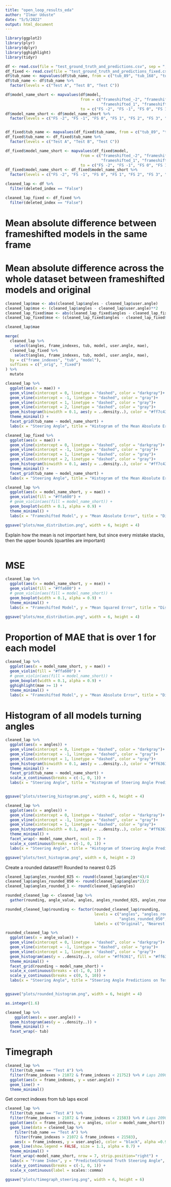 ```yaml
---
title: "open_loop_results_eda"
author: "Ilmar Uduste"
date: "5/5/2022"
output: html_document
---
```


```r
library(ggplot2)
library(plyr)
library(dplyr)
library(gghighlight)
library(tidyr)
```

```r
df <- read.csv(file = "test_ground_truth_and_predictions.csv", sep = ";")
df_fixed <- read.csv(file = "test_ground_truth_and_predictions_fixed.csv", sep = ";")
df$tub_name <- mapvalues(df$tub_name, from = c("tub_89", "tub_168", "tub_175"), to = c("Test A", "Test B", "Test C"))
df$tub_name <- df$tub_name %>% 
  factor(levels = c("Test A", "Test B", "Test C"))

df$model_name_short <- mapvalues(df$model, 
                                 from = c("frameshifted_-2", "frameshifted_-1", "lowres",
                                          "frameshifted_1", "frameshifted_2", "frameshifted_3", "frameshifted_4"), 
                                 to = c("FS -2", "FS -1", "FS 0", "FS 1", "FS 2", "FS 3", "FS 4"))
df$model_name_short <- df$model_name_short %>% 
  factor(levels = c("FS -2", "FS -1", "FS 0", "FS 1", "FS 2", "FS 3", "FS 4"))


df_fixed$tub_name <- mapvalues(df_fixed$tub_name, from = c("tub_89", "tub_168", "tub_175"), to = c("Test A", "Test B", "Test C"))
df_fixed$tub_name <- df_fixed$tub_name %>% 
  factor(levels = c("Test A", "Test B", "Test C"))

df_fixed$model_name_short <- mapvalues(df_fixed$model, 
                                 from = c("frameshifted_-2", "frameshifted_-1", "lowres",
                                          "frameshifted_1", "frameshifted_2", "frameshifted_3", "frameshifted_4"), 
                                 to = c("FS -2", "FS -1", "FS 0", "FS 1", "FS 2", "FS 3", "FS 4"))
df_fixed$model_name_short <- df_fixed$model_name_short %>% 
  factor(levels = c("FS -2", "FS -1", "FS 0", "FS 1", "FS 2", "FS 3", "FS 4"))
```

```r
cleaned_lap <- df %>% 
  filter(deleted_index == "False")

cleaned_lap_fixed <- df_fixed %>% 
  filter(deleted_index == "False")

```

# Mean absolute difference between frameshifted models in the same frame

# Mean absolute difference across the whole dataset between frameshifted models and original

```r
cleaned_lap$mae <- abs(cleaned_lap$angles - cleaned_lap$user.angle)
cleaned_lap$mse <- (cleaned_lap$angles - cleaned_lap$user.angle)**2
cleaned_lap_fixed$mae <- abs(cleaned_lap_fixed$angles - cleaned_lap_fixed$user.angle)
cleaned_lap_fixed$mse <- (cleaned_lap_fixed$angles - cleaned_lap_fixed$user.angle)**2
```

```r
cleaned_lap$mae
```

```r
merge(
  cleaned_lap %>% 
    select(angles, frame_indexes, tub, model, user.angle, mae),
  cleaned_lap_fixed %>% 
    select(angles, frame_indexes, tub, model, user.angle, mae),
  by = c("frame_indexes", "tub", "model"),
  suffixes = c("_orig", "_fixed")
) %>% 
  mutate
```


```r
cleaned_lap %>% 
  ggplot(aes(x = mae)) +
  geom_vline(xintercept = 0, linetype = "dashed", color = "darkgray")+
  geom_vline(xintercept = -1, linetype = "dashed", color = "gray")+
  geom_vline(xintercept = 1, linetype = "dashed", color = "gray")+
  geom_vline(xintercept = 2, linetype = "dashed", color = "gray")+
  geom_histogram(binwidth = 0.1, aes(y = ..density..), color = "#ff7c43", fill = "#ff7c43") +
  theme_minimal() +
  facet_grid(tub_name ~ model_name_short) +
  labs(x = "Steering Angle", title = "Histogram of the Mean Absolute Error of Steering Angle Predictions from \nFrameshifted Models compared to Ground Truth")
```

```r
cleaned_lap_fixed %>% 
  ggplot(aes(x = mae)) +
  geom_vline(xintercept = 0, linetype = "dashed", color = "darkgray")+
  geom_vline(xintercept = -1, linetype = "dashed", color = "gray")+
  geom_vline(xintercept = 1, linetype = "dashed", color = "gray")+
  geom_vline(xintercept = 2, linetype = "dashed", color = "gray")+
  geom_histogram(binwidth = 0.1, aes(y = ..density..), color = "#ff7c43", fill = "#ff7c43") +
  theme_minimal() +
  facet_grid(tub_name ~ model_name_short) +
  labs(x = "Steering Angle", title = "Histogram of the Mean Absolute Error of Steering Angle Predictions from \nFrameshifted Models compared to Ground Truth")
```

```r
cleaned_lap %>% 
  ggplot(aes(x = model_name_short, y = mae)) +
  geom_violin(fill = "#ffa600") +
  # geom_violin(aes(fill = model_name_short)) +
  geom_boxplot(width = 0.1, alpha = 0.9) +
  theme_minimal() +
  labs(x = "Frameshifted Model", y = "Mean Absolute Error", title = "Distribution of the Mean Absolute Error of Steering Angle Predictions\nfrom Frameshifted Models compared to Ground Truth")

ggsave("plots/mae_distribution.png", width = 6, height = 4)
```
Explain how the mean is not important here, but since every mistake stacks, then the upper bounds (quartiles are important)

```r

```


# MSE
```r
cleaned_lap %>% 
  ggplot(aes(x = model_name_short, y = mse)) +
  geom_violin(fill = "#ffa600") +
  # geom_violin(aes(fill = model_name_short)) +
  geom_boxplot(width = 0.1, alpha = 0.9) +
  theme_minimal() +
  labs(x = "Frameshifted Model", y = "Mean Squared Error", title = "Distribution of the Mean Squared Error of Steering Angle Predictions\nfrom Frameshifted Models compared to Ground Truth")

ggsave("plots/mse_distribution.png", width = 6, height = 4)
```
# Proportion of MAE that is over 1 for each model

```r
cleaned_lap %>% 
  ggplot(aes(x = model_name_short, y = mae)) +
  geom_violin(fill = "#ffa600") +
  # geom_violin(aes(fill = model_name_short)) +
  geom_boxplot(width = 0.1, alpha = 0.9) +
  gghighlight(mae >= 1) +
  theme_minimal() +
  labs(x = "Frameshifted Model", y = "Mean Absolute Error", title = "Distribution of the Absolute Error of Steering Angle Predictions\nfrom Frameshifted Models compared to Ground Truth")

```

# Histogram of all models turning angles
```r
cleaned_lap %>% 
  ggplot(aes(x = angles)) +
  geom_vline(xintercept = 0, linetype = "dashed", color = "darkgray")+
  geom_vline(xintercept = -1, linetype = "dashed", color = "gray")+
  geom_vline(xintercept = 1, linetype = "dashed", color = "gray")+
  geom_histogram(binwidth = 0.1, aes(y = ..density..), color = "#ff6361", fill = "#ff6361") +
  theme_minimal() +
  facet_grid(tub_name ~ model_name_short) +
  scale_x_continuous(breaks = c(-1, 0, 1)) +
  labs(x = "Steering Angle", title = "Histogram of Steering Angle Predictions from Frameshifted Models on Test Tubs")


ggsave("plots/steering_histogram.png", width = 6, height = 4)
```
```r
cleaned_lap %>% 
  ggplot(aes(x = angles)) +
  geom_vline(xintercept = 0, linetype = "dashed", color = "darkgray")+
  geom_vline(xintercept = -1, linetype = "dashed", color = "gray")+
  geom_vline(xintercept = 1, linetype = "dashed", color = "gray")+
  geom_histogram(binwidth = 0.1, aes(y = ..density..), color = "#ff6361", fill = "#ff6361") +
  theme_minimal() +
  facet_wrap(~ model_name_short, ncol = 7) +
  scale_x_continuous(breaks = c(-1, 0, 1)) +
  labs(x = "Steering Angle", title = "Histogram of Steering Angle Predictions from Frameshifted Models\non Test Tubs")

ggsave("plots/test_histogram.png", width = 6, height = 2)
```

Create a rounded dataset!!!
Rounded to nearest 0.25

```r
cleaned_lap$angles_rounded_025 <- round(cleaned_lap$angles*4)/4
cleaned_lap$angles_rounded_050 <- round(cleaned_lap$angles*2)/2
cleaned_lap$angles_rounded_1 <- round(cleaned_lap$angles)

rounded_cleaned_lap <- cleaned_lap %>% 
  gather(rounding, angle_value, angles, angles_rounded_025, angles_rounded_050, angles_rounded_1)

rounded_cleaned_lap$rounding <- factor(rounded_cleaned_lap$rounding, 
                                       levels = c("angles", "angles_rounded_025", 
                                                  "angles_rounded_050", "angles_rounded_1"),
                                       labels = c("Original", "Nearest 0.25", "Nearest 0.5", "Nearest 1"))

rounded_cleaned_lap %>%
  ggplot(aes(x = angle_value)) +
  geom_vline(xintercept = 0, linetype = "dashed", color = "darkgray")+
  geom_vline(xintercept = -1, linetype = "dashed", color = "gray")+
  geom_vline(xintercept = 1, linetype = "dashed", color = "gray")+
  geom_histogram(aes(y = ..density..), color = "#ff6361", fill = "#ff6361") +
  theme_minimal() +
  facet_grid(rounding ~ model_name_short) +
  scale_x_continuous(breaks = c(-1, 0, 1)) +
  scale_y_continuous(breaks = c(0, 5, 10)) +
  labs(x = "Steering Angle", title = "Steering Angle Predictions on Test Tubs from Frameshifted Models")


ggsave("plots/rounded_histogram.png", width = 6, height = 4)
```

```r
as.integer(1.6)
```


```r
cleaned_lap %>% 
    ggplot(aes(x = user.angle)) +
  geom_histogram(aes(y = ..density..)) +
  theme_minimal() +
  facet_wrap(~ tub) 
```
# Timegraph

```r
cleaned_lap %>% 
  filter(tub_name == "Test A") %>% 
  filter(frame_indexes > 21072 & frame_indexes < 21752) %>% # Laps 20909, 21072, 21239, 21412, 21583, 21752
  ggplot(aes(x = frame_indexes, y = user.angle)) +
  geom_line() +
  theme_minimal()

```
Get correct indexes from tub laps excel

```r
cleaned_lap %>% 
  filter(tub_name == "Test A") %>% 
  filter(frame_indexes > 21072 & frame_indexes < 21583) %>% # Laps 20909, 21072, 21239, 21412, 21583, 21752
  ggplot(aes(x = frame_indexes, y = angles, color = model_name_short)) +
  geom_line(data = cleaned_lap %>% 
    filter(tub_name == "Test A") %>% 
    filter(frame_indexes > 21072 & frame_indexes < 21583),
    aes(x = frame_indexes, y = user.angle), color = "black", alpha =0.9) +
  geom_line(show.legend = FALSE, size = 1.1, alpha = 0.7) +
  theme_minimal() +
  facet_wrap(~model_name_short, nrow = 7, strip.position="right") +
  labs(x = "Frame Index", y = "Predicted/Ground Truth Steering Angle", color = "Frameshifted Model", title = "Timegraphs: Ground Truth Steering vs Predicted Steering") +
  scale_y_continuous(breaks = c(-1, 0, 1)) +
  scale_x_continuous(label = scales::comma)

ggsave("plots/timegraph_steering.png", width = 6, height = 6)

```

